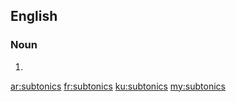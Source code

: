 ==English==

===Noun===
{{head|en|plural}}

# {{plural of|subtonic|lang=en|nocat=1}}

[[ar:subtonics]]
[[fr:subtonics]]
[[ku:subtonics]]
[[my:subtonics]]